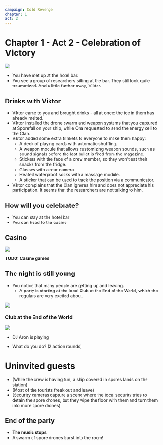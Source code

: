 ```yaml
---
campaign: Cold Revenge
chapter: 1
act: 2
---
```



# Chapter 1 - Act 2 - Celebration of Victory

<Player url="https://www.youtube.com/watch?v=j0QntTKRCY4&ab_channel=Beatport" controls height={100} />

![](/LP/AnastasiaPhtc_eye_level_utopian_island_club_cream_colours_video_dfa57b29-0843-424e-a3dc-b767bd9bc42c.png)

-   You have met up at the hotel bar.
-   You see a group of researchers sitting at the bar. They still look quite traumatized. And a little further away, Viktor.


<List>
    <Actor
        {...C.defaultActorProps}
        {...C.characters.aia}
    />
    <Actor
        {...C.defaultActorProps}
        {...C.characters.ela}
    />
    <Actor
        {...C.defaultActorProps}
        {...C.characters.isa}
    />
    <Actor
        {...C.defaultActorProps}
        {...C.characters.opa}
    />
    <Actor
        {...C.defaultActorProps}
        {...C.characters.una}
    />
</List>

## Drinks with Viktor


<List>
    <Actor
        {...C.defaultActorProps}
        {...C.characters.victor}
    />
</List>


-   Viktor came to you and brought drinks - all at once: the ice in them has already melted.
-   Viktor installed the drone swarm and weapon systems that you captured at Sporefall on your ship, while Ona requested to send the energy cell to the Clan.
-   Viktor added some extra trinkets to everyone to make them happy:
    -   A deck of playing cards with automatic shuffling.
    -   A weapon module that allows customizing weapon sounds, such as sound signals before the last bullet is fired from the magazine.
    -   Stickers with the face of a crew member, so they won't eat their snacks from the fridge.
    -   Glasses with a rear camera.
    -   Heated waterproof socks with a massage module.
    -   A sticker that can be used to track the position via a communicator.
-   Viktor complains that the Clan ignores him and does not appreciate his participation. It seems that the researchers are not talking to him.

<List>
    <Asset
        {...C.defaultAssetProps}
        {...C.items.medi_gel}
    />
    <Asset
        {...C.defaultAssetProps}
        {...C.items.nano_gel}
    />
    <Asset
        {...C.defaultAssetProps}
        {...C.items.instahack}
    />
    <Asset
        {...C.defaultAssetProps}
        {...C.items.grapple_gun}
    />
    <Asset
        {...C.defaultAssetProps}
        {...C.items.gluenade}
    />
    <Asset
        {...C.defaultAssetProps}
        {...C.items.emp_grenade}
    />
</List>

## How will you celebrate?

-   You can stay at the hotel bar
-   You can head to the casino

<List>
    <Clock {...C.defaultClockProps} {...C.clocks.researcher_respect} />
    <Clock {...C.defaultClockProps} {...C.clocks.calm_down_the_researchers} />
    <Clock {...C.defaultClockProps} {...C.clocks.crew_reputation} />
</List>

## Casino

![](/LP/ScrattCZ_sci-fi_casino_lobby_robot_and_alien_casino_staff_neon__3473fb69-84cf-433a-81cb-3a5f351a2877.png)

**TODO: Casino games**

## The night is still young

-   You notice that many people are getting up and leaving.
    -   A party is starting at the local Club at the End of the World, which the regulars are very excited about.

![](/LP/terz_sci_fi_futuristic_club_everyone_dancing_atmosphere_cinemat_f29cc135-ef27-4fed-8cdc-3945af11eb4e.png)

### Club at the End of the World

![](/LP/rheos_athletic_body_DJ_cyberpunk_headphones_futuristic_space_fe_fb56b033-5cd9-48d0-9e83-493aa0fa9b29.png)

-   DJ Aron is playing

<Player url="https://www.youtube.com/watch?v=mAGbRTxk6zE&ab_channel=Saint" controls height={100} />

-   What do you do? (2 action rounds)

# Uninvited guests

-   (While the crew is having fun, a ship covered in spores lands on the station)
-   (Most of the tourists freak out and leave)
-   (Security cameras capture a scene where the local security tries to detain the spore drones, but they wipe the floor with them and turn them into more spore drones)

## End of the party

-   **The music stops**
-   A swarm of spore drones burst into the room!
